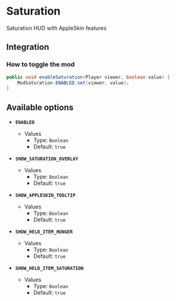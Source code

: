 # Saturation

Saturation HUD with AppleSkin features

## Integration

### How to toggle the mod

```java
public void enableSaturation(Player viewer, boolean value) {
    ModSaturation.ENABLED.set(viewer, value);
}
```

## Available options

- __`ENABLED`__
    - Values
        - Type: `Boolean`
        - Default: `true`

- __`SHOW_SATURATION_OVERLAY`__
    - Values
        - Type: `Boolean`
        - Default: `true`

- __`SHOW_APPLESKIN_TOOLTIP`__
    - Values
        - Type: `Boolean`
        - Default: `true`

- __`SHOW_HELD_ITEM_HUNGER`__
    - Values
        - Type: `Boolean`
        - Default: `true`

- __`SHOW_HELD_ITEM_SATURATION`__
    - Values
        - Type: `Boolean`
        - Default: `true`

